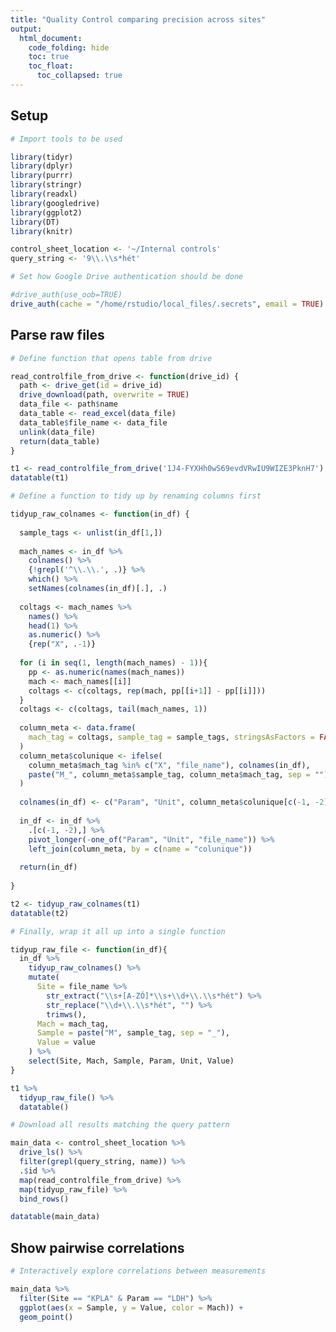 ```yaml
---
title: "Quality Control comparing precision across sites"
output: 
  html_document:
    code_folding: hide
    toc: true
    toc_float:
      toc_collapsed: true
---
```


## Setup

```r
# Import tools to be used

library(tidyr)
library(dplyr)
library(purrr)
library(stringr)
library(readxl)
library(googledrive)
library(ggplot2)
library(DT)
library(knitr)

control_sheet_location <- '~/Internal controls'
query_string <- '9\\.\\s*hét'
```

```r
# Set how Google Drive authentication should be done

#drive_auth(use_oob=TRUE)
drive_auth(cache = "/home/rstudio/local_files/.secrets", email = TRUE)
```

## Parse raw files

```r
# Define function that opens table from drive

read_controlfile_from_drive <- function(drive_id) {
  path <- drive_get(id = drive_id)
  drive_download(path, overwrite = TRUE)
  data_file <- path$name
  data_table <- read_excel(data_file)
  data_table$file_name <- data_file
  unlink(data_file)
  return(data_table)
}

t1 <- read_controlfile_from_drive('1J4-FYXHh0wS69evdVRwIU9WIZE3PknH7')
datatable(t1)
```

```r
# Define a function to tidy up by renaming columns first

tidyup_raw_colnames <- function(in_df) {
  
  sample_tags <- unlist(in_df[1,])
  
  mach_names <- in_df %>%
    colnames() %>%
    {!grepl('^\\.\\.', .)} %>%
    which() %>%
    setNames(colnames(in_df)[.], .)
  
  coltags <- mach_names %>%
    names() %>%
    head(1) %>%
    as.numeric() %>%
    {rep("X", .-1)}
    
  for (i in seq(1, length(mach_names) - 1)){
    pp <- as.numeric(names(mach_names))
    mach <- mach_names[[i]]
    coltags <- c(coltags, rep(mach, pp[[i+1]] - pp[[i]]))
  }
  coltags <- c(coltags, tail(mach_names, 1))
  
  column_meta <- data.frame(
    mach_tag = coltags, sample_tag = sample_tags, stringsAsFactors = FALSE
  )
  column_meta$colunique <- ifelse(
    column_meta$mach_tag %in% c("X", "file_name"), colnames(in_df),
    paste("M_", column_meta$sample_tag, column_meta$mach_tag, sep = "")
  )
  
  colnames(in_df) <- c("Param", "Unit", column_meta$colunique[c(-1, -2)])
  
  in_df <- in_df %>%
    .[c(-1, -2),] %>%
    pivot_longer(-one_of("Param", "Unit", "file_name")) %>%
    left_join(column_meta, by = c(name = "colunique"))
  
  return(in_df)
  
}

t2 <- tidyup_raw_colnames(t1)
datatable(t2)
```

```r
# Finally, wrap it all up into a single function

tidyup_raw_file <- function(in_df){
  in_df %>%
    tidyup_raw_colnames() %>%
    mutate(
      Site = file_name %>%
        str_extract("\\s+[A-ZÓ]*\\s+\\d+\\.\\s*hét") %>%
        str_replace("\\d+\\.\\s*hét", "") %>%
        trimws(),
      Mach = mach_tag,
      Sample = paste("M", sample_tag, sep = "_"),
      Value = value
    ) %>%
    select(Site, Mach, Sample, Param, Unit, Value)
}

t1 %>%
  tidyup_raw_file() %>%
  datatable()
```

```r
# Download all results matching the query pattern

main_data <- control_sheet_location %>%
  drive_ls() %>%
  filter(grepl(query_string, name)) %>%
  .$id %>%
  map(read_controlfile_from_drive) %>%
  map(tidyup_raw_file) %>%
  bind_rows()

datatable(main_data)
```

## Show pairwise correlations

```r
# Interactively explore correlations between measurements

main_data %>%
  filter(Site == "KPLA" & Param == "LDH") %>%
  ggplot(aes(x = Sample, y = Value, color = Mach)) +
  geom_point()
```




